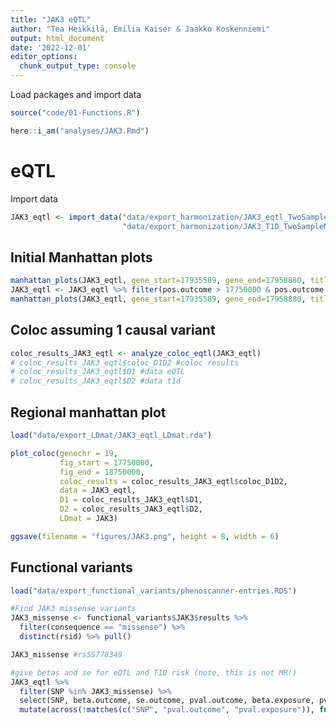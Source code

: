 ```yaml
---
title: "JAK3 eQTL"
author: "Tea Heikkilä, Emilia Kaiser & Jaakko Koskenniemi"
output: html_document
date: '2022-12-01'
editor_options:
  chunk_output_type: console
---
```


  Load packages and import data
```r

source("code/01-Functions.R")

here::i_am("analyses/JAK3.Rmd")

```

# eQTL

Import data 
```r
JAK3_eqtl <- import_data("data/export_harmonization/JAK3_eqtl_TwoSampleMR.csv", 
                         "data/export_harmonization/JAK3_T1D_TwoSampleMR.csv", has_beta = TRUE)
```

## Initial Manhattan plots
```r
manhattan_plots(JAK3_eqtl, gene_start=17935589, gene_end=17958880, title = "JAK3")
JAK3_eqtl <- JAK3_eqtl %>% filter(pos.outcome > 17750000 & pos.outcome < 18750000) 
manhattan_plots(JAK3_eqtl, gene_start=17935589, gene_end=17958880, title = "JAK3")
```

## Coloc assuming 1 causal variant
```r
coloc_results_JAK3_eqtl <- analyze_coloc_eqtl(JAK3_eqtl)
# coloc_results_JAK3_eqtl$coloc_D1D2 #coloc results
# coloc_results_JAK3_eqtl$D1 #data eQTL
# coloc_results_JAK3_eqtl$D2 #data t1d

```

## Regional manhattan plot

```r

load("data/export_LDmat/JAK3_eqtl_LDmat.rda")

plot_coloc(genechr = 19,
           fig_start = 17750000,
           fig_end = 18750000,
           coloc_results = coloc_results_JAK3_eqtl$coloc_D1D2,
           data = JAK3_eqtl,
           D1 = coloc_results_JAK3_eqtl$D1,
           D2 = coloc_results_JAK3_eqtl$D2,
           LDmat = JAK3)

ggsave(filename = "figures/JAK3.png", height = 8, width = 6)
```



## Functional variants


```r
load("data/export_functional_variants/phenoscanner-entries.RDS")

#Find JAK3 missense variants
JAK3_missense <- functional_variants$JAK3$results %>% 
  filter(consequence == "missense") %>%  
  distinct(rsid) %>% pull()

JAK3_missense #rs55778349

#give betas and se for eQTL and T1D risk (note, this is not MR!)
JAK3_eqtl %>%
  filter(SNP %in% JAK3_missense) %>%
  select(SNP, beta.outcome, se.outcome, pval.outcome, beta.exposure, pval.exposure) %>%
  mutate(across(!matches(c("SNP", "pval.outcome", "pval.exposure")), function(x) signif(x, digits = 2))) #there are none



```


